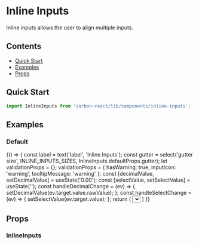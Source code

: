 
<Meta title="Design System/Inline Inputs" />

# Inline Inputs
Inline inputs allows the user to align multiple inputs.

## Contents
- [Quick Start](#quick-start)
- [Examples](#examples)
- [Props](#props)

## Quick Start 
```javascript
import InlineInputs from 'carbon-react/lib/components/inline-inputs';
```

## Examples 

### Default

<Preview>
  <Story name="default" parameters={{ info: { disable: true }, knobs: { escapeHTML: false }}} >
  {() => {
    const label = text('label', 'Inline Inputs');
    const gutter = select('gutter size', INLINE_INPUTS_SIZES, InlineInputs.defaultProps.gutter);
    let validationProps = {};
    validationProps = {
      hasWarning: true,
      inputIcon: 'warning',
      tooltipMessage: 'warning'
    };
    const [decimalValue, setDecimalValue] = useState('0.00');
    const [selectValue, setSelectValue] = useState('');
    const handleDecimalChange = (ev) => {
      setDecimalValue(ev.target.value.rawValue);
    };
    const handleSelectChange = (ev) => {
      setSelectValue(ev.target.value);
    };
    return (
      <InlineInputs label={ label } gutter={ gutter }>
        <Textbox { ...validationProps } />
        <Decimal value={ decimalValue } onChange={ handleDecimalChange } />
        <Select value={ selectValue } onChange={ handleSelectChange }>
          <Option text='Amber' value='1' />
          <Option text='Black' value='2' />
          <Option text='Blue' value='3' />
          <Option text='Brown' value='4' />
          <Option text='Green' value='5' />
          <Option text='Orange' value='6' />
          <Option text='Pink' value='7' />
          <Option text='Purple' value='8' />
          <Option text='Red' value='9' />
          <Option text='White' value='10' />
          <Option text='Yellow' value='11' />
        </Select>
      </InlineInputs>
    )
  }}
  </Story>
</Preview>

## Props

### InlineInputs

<Props of={InlineInputs} />

